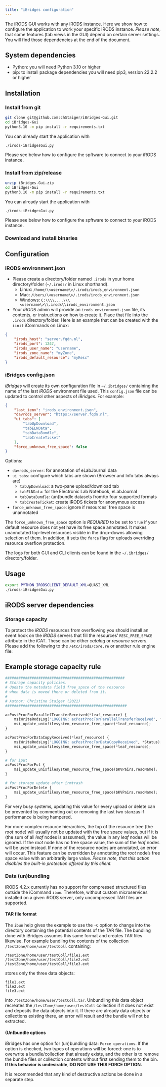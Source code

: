 ```yaml
---
title: "iBridges configuration"
---
```

The iRODS GUI works with any iRODS instance. Here we show how to configure the application to work your specific iRODS instance.
*Please note*, that some features (tab views in the GUI) depend on certain server settings. You will find those dependencies at the end of the document.

## System dependencies
- Python: you will need Python 3.10 or higher
- pip: to install package dependencies you will need pip3, version 22.2.2 or higher

## Installation
::: {.callout-note collapse="true"}
### Install from git
```sh
git clone git@github.com:chStaiger/iBridges-Gui.git
cd iBridges-Gui
python3.10 -m pip install -r requirements.txt
```

You can already start the application with
```
./irods-iBridgesGui.py
```
Please see below how to configure the spftware to connect to your iRODS instance.
:::

::: {.callout-note collapse="true"}
### Install from zip/release
```sh
unzip iBridges-Gui.zip
cd iBridges-Gui
python3.10 -m pip install -r requirements.txt
```

You can already start the application with
```
./irods-iBridgesGui.py
```
Please see below how to configure the spftware to connect to your iRODS instance.
:::

::: {.callout-note collapse="true"}
### Download and install binaries
:::


## Configuration
### iRODS environment.json

- Please create a directory/folder named `.irods` in your home directory/folder (`~/.irods/` in Linux shorthand).
  - Linux: `/home/\<username\>/.irods/irods_environment.json`
  - Mac: `/Users/\<username\>/.irods/irods_environment.json`
  - Windows: `C:\\\\....\\\<username\>\\.irods\\irods_environment.json`

- Your *iRODS* admin will provide an `irods_environment.json` file, its contents, or instructions on how to create it.  Place that file into the `.irods` directory/folder.  Here is an example that can be created with the `iinit` iCommands on Linux:

```json
{
    "irods_host": "server.fqdn.nl", 
    "irods_port": 1247, 
    "irods_user_name": "username", 
    "irods_zone_name": "myZone", 
    "irods_default_resource": "myResc" 
}
```

### iBridges config.json

*iBridges* will create its own configuration file in `~/.ibridges/` containing the name of the last *iRODS* environment file used.  This `config.json` file can be updated to control other aspects of *iBridges*.  For example:

```json
{
    "last_ienv": "irods_environment.json",
    "davrods_server": "https://server.fqdn.nl",
    "ui_tabs": [
        "tabUpDownload",
        "tabELNData",
        "tabDataBundle",
        "tabCreateTicket"
    ],
    "force_unknown_free_space": false
}
```
Options:

- `davrods_server`: for annotation of eLabJournal data
- `ui_tabs`: configure which tabs are shown (Browser and Info tabs always are)
    - `tabUpDownload`: a two-pane upload/download tab
    - `tabELNData`: for the Electronic Lab Notebook, eLabJournal
    - `tabDataBundle`: (un)bundle datasets from/to four supported formats
    - `tabCreateTicket`: create iRODS tickets for anonymous access
- `force_unknown_free_space`: ignore if resources' free space is unannotated

The `force_unknown_free_space` option is *REQUIRED* to be set to `true` if your default resource does not yet have its free space annotated.  It makes unannotated top-level resources visible in the drop-downs allowing selection of them.  In addition, it sets the `force` flag for uploads overriding resource overflow protection.

The logs for both GUI and CLI clients can be found in the `~/.ibridges/` directory/folder.

## Usage

```sh
export PYTHON_IRODSCLIENT_DEFAULT_XML=QUASI_XML
./irods-iBridgesGui.py
```


## iRODS server dependencies
### Storage capacity

To protect the *iRODS* resources from overflowing you should install an event hook on the *iRODS* servers that fill the resources' `RESC_FREE_SPACE` attribute in the iCAT.  These can be either *catalog* or *resource* servers.  Please add the following to the `/etc/irods/core.re` or another rule engine file:

::: {.callout-note collapse="true"}
## Example storage capacity rule

```py
######################################################
# Storage capacity policies.
# Update the metadata field free_space of the resource
# when data is moved there or deleted from it.
#
# Author: Christine Staiger (2021)
#######################################################

acPostProcForParallelTransferReceived(*leaf_resource) {
    msiWriteRodsLog("LOGGING: acPostProcForParallelTransferReceived", *Status);
    msi_update_unixfilesystem_resource_free_space(*leaf_resource);
}

acPostProcForDataCopyReceived(*leaf_resource) {
    msiWriteRodsLog("LOGGING: acPostProcForDataCopyReceived", *Status);
    msi_update_unixfilesystem_resource_free_space(*leaf_resource);
}

# for iput
acPostProcForPut {
    msi_update_unixfilesystem_resource_free_space($KVPairs.rescName);
}

# for storage update after irmtrash
acPostProcForDelete {
    msi_update_unixfilesystem_resource_free_space($KVPairs.rescName);
}
```

For very busy systems, updating this value for every upload or delete can be prevented by commenting out or removing the last two stanzas if performance is being hampered.
:::

For more complex resource hierarchies, the top of the resource tree (the _root_ node) will usually not be updated with the free space values, but if it is (the sum of all _leaf_ nodes is asssumed), the value in any _leaf_ nodes will be ignored.  If the _root_ node has no free space value, the sum of the _leaf_ nodes will be used instead.  If none of the resource nodes are annotated, an error will occur.  This feature can be overridden by annotating the _root_ node's free space value with an arbitrarily large value.  _*Please note, that this action disables the built-in protection offered by this client.*_

### Data (un)bundling

iRODS 4.2.x currently has no support for compressed structured files outside the iCommand `ibun`.  Therefore, without custom microservices installed on a given iRODS server, only uncompressed TAR files are supported.

#### TAR file format

The `ibun` help gives the example to use the `-C` option to change into the directory containing the potential contents of the TAR file.  The bundling done with iBridges assumes this same format and creates TAR files likewise.  For example bundling the contents of the collection `/testZone/home/user/testColl` containing:

```commandline
/testZone/home/user/testColl/file1.ext
/testZone/home/user/testColl/file2.ext
/testZone/home/user/testColl/file3.ext
```

stores only the three data objects:

```commandline
file1.ext
file2.ext
file3.ext
```

into `/testZone/home/user/testColl.tar`.  Unbundling this data object recreates the `/testZone/home/user/testColl` collection if it does not exist and deposits the data objects into it.  If there are already data objects or collections existing there, an error will result and the bundle will not be extracted.

#### (Un)bundle options

iBridges has one option for (un)bundling data: `Force operations`.  If the option is checked, two types of operations will be forced: one is to overwrite a bundle/collection that already exists, and the other is to remove the bundle files or collection contents without first sending them to the bin.  **If this behavior is undesirable, DO NOT USE THIS FORCE OPTION.**

It is recommended that any kind of destructive actions be done in a separate step.

